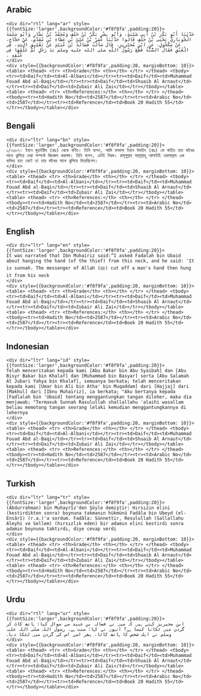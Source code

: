 ## Arabic


    <div dir="rtl" lang="ar" style={{fontSize:'larger',backgroundColor:'#f8f9fa',padding:20}}>
    حَدَّثَنَا أَبُو بَكْرِ بْنُ أَبِي شَيْبَةَ، وَأَبُو بِشْرٍ بَكْرُ بْنُ خَلَفٍ وَمُحَمَّدُ بْنُ بَشَّارٍ وَأَبُو سَلَمَةَ الْجُوبَارِيُّ يَحْيَى بْنُ خَلَفٍ قَالُوا حَدَّثَنَا عُمَرُ بْنُ عَلِيِّ بْنِ عَطَاءِ بْنِ مُقَدَّمٍ، عَنْ حَجَّاجٍ، عَنْ مَكْحُولٍ، عَنِ ابْنِ مُحَيْرِيزٍ، قَالَ سَأَلْتُ فَضَالَةَ بْنَ عُبَيْدٍ عَنْ تَعْلِيقِ الْيَدِ، فِي الْعُنُقِ فَقَالَ السُّنَّةُ قَطَعَ رَسُولُ اللَّهِ صلى الله عليه وسلم يَدَ رَجُلٍ ثُمَّ عَلَّقَهَا فِي عُنُقِهِ ‏.‏
    </div>
    <div style={{backgroundColor:'#f8f9fa',padding:20, marginBottom: 10}}><table> <thead> <tr> <th>Grade</th> <th></th> </tr> </thead> <tbody> <tr><td>Daif</td><td>Al-Albani</td></tr><tr><td>Daif</td><td>Muhammad Fouad Abd al-Baqi</td></tr><tr><td>Daif</td><td>Shuaib Al Arnaut</td></tr><tr><td>Daif</td><td>Zubair Ali Zai</td></tr></tbody></table><table> <thead> <tr> <th>References:</th> <th></th> </tr> </thead> <tbody><tr><td>Hadith No</td><td>2587</td></tr><tr><td>Arabic No</td><td>2587</td></tr><tr><td>Reference</td><td>Book 20 Hadith 55</td></tr></tbody></table></div>

## Bengali


    <div dir="ltr" lang="bn" style={{fontSize:'larger',backgroundColor:'#f8f9fa',padding:20}}>
    ১/২৫৮৭। ইবনে মুহাইরীয (রাঃ) থেকে বর্ণিত। তিনি বলেন, আমি ফাদালা ইবনে উবাইদ (রাঃ) কে কর্তিত হাত কাঁধের সাথে ঝুলিয়ে দেয়া সম্পর্কে জিজ্ঞেস করলাম। তিনি বলেন, এটাই নিয়ম। রাসূলুল্লাহ সাল্লাল্লাহু আলাইহি ওয়াসাল্লাম এক ব্যক্তির হাত কেটে তা তার কাঁধের সাথে ঝুলিয়ে দিয়েছিলেন।
    </div>
    <div style={{backgroundColor:'#f8f9fa',padding:20, marginBottom: 10}}><table> <thead> <tr> <th>Grade</th> <th></th> </tr> </thead> <tbody> <tr><td>Daif</td><td>Al-Albani</td></tr><tr><td>Daif</td><td>Muhammad Fouad Abd al-Baqi</td></tr><tr><td>Daif</td><td>Shuaib Al Arnaut</td></tr><tr><td>Daif</td><td>Zubair Ali Zai</td></tr></tbody></table><table> <thead> <tr> <th>References:</th> <th></th> </tr> </thead> <tbody><tr><td>Hadith No</td><td>2587</td></tr><tr><td>Arabic No</td><td>2587</td></tr><tr><td>Reference</td><td>Book 20 Hadith 55</td></tr></tbody></table></div>

## English


    <div dir="ltr" lang="en" style={{fontSize:'larger',backgroundColor:'#f8f9fa',padding:20}}>
    It was narrated that Ibn Muhairiz said:“I asked Fadalah bin Ubaid about hanging the hand (of the thief) from this neck, and he said: 'It is sunnah. The messenger of Allah (ﷺ) cut off a man's hand then hung it from his neck
    </div>
    <div style={{backgroundColor:'#f8f9fa',padding:20, marginBottom: 10}}><table> <thead> <tr> <th>Grade</th> <th></th> </tr> </thead> <tbody> <tr><td>Daif</td><td>Al-Albani</td></tr><tr><td>Daif</td><td>Muhammad Fouad Abd al-Baqi</td></tr><tr><td>Daif</td><td>Shuaib Al Arnaut</td></tr><tr><td>Daif</td><td>Zubair Ali Zai</td></tr></tbody></table><table> <thead> <tr> <th>References:</th> <th></th> </tr> </thead> <tbody><tr><td>Hadith No</td><td>2587</td></tr><tr><td>Arabic No</td><td>2587</td></tr><tr><td>Reference</td><td>Book 20 Hadith 55</td></tr></tbody></table></div>

## Indonesian


    <div dir="ltr" lang="id" style={{fontSize:'larger',backgroundColor:'#f8f9fa',padding:20}}>
    Telah menceritakan kepada kami [Abu Bakar bin Abu Syaibah] dan [Abu Bisyr Bakar bin Khalaf] dan [Muhammad bin Basyar] serta [Abu Salamah Al Jubari Yahya bin Khalaf], semuanya berkata; telah menceritakan kepada kami [Umar bin Ali bin Atha' bin Muqaddam] dari [Hajjaj] dari [Makhul] dari [Ibnu Muhairiz], ia berkata; "Aku bertanya kepada [Fadlalah bin 'Ubaid] tentang menggantungkan tangan dileher, maka dia menjawab; "Termasuk Sunnah Rasulullah shallallahu 'alaihi wasallam beliau memotong tangan seorang lelaki kemudian menggantungkannya di lehernya
    </div>
    <div style={{backgroundColor:'#f8f9fa',padding:20, marginBottom: 10}}><table> <thead> <tr> <th>Grade</th> <th></th> </tr> </thead> <tbody> <tr><td>Daif</td><td>Al-Albani</td></tr><tr><td>Daif</td><td>Muhammad Fouad Abd al-Baqi</td></tr><tr><td>Daif</td><td>Shuaib Al Arnaut</td></tr><tr><td>Daif</td><td>Zubair Ali Zai</td></tr></tbody></table><table> <thead> <tr> <th>References:</th> <th></th> </tr> </thead> <tbody><tr><td>Hadith No</td><td>2587</td></tr><tr><td>Arabic No</td><td>2587</td></tr><tr><td>Reference</td><td>Book 20 Hadith 55</td></tr></tbody></table></div>

## Turkish


    <div dir="ltr" lang="tr" style={{fontSize:'larger',backgroundColor:'#f8f9fa',padding:20}}>
    (Abdurrahman) bin Muhayrîz'den Şöyle demiştir: Hırsızın elini (kestirdikten sonra) boynuna takmanın hükmünü Fadâla bin Ubeyd (el-Ensârî) (r.a.)'a sordum. Fadâla: Sünnettir, Resulullah (Sallallahu Aleyhi ve Sellem) (hırsızlık eden) bir adamın elini kestirdi sonra adamın boynuna taktırdı, diye cevap verdi
    </div>
    <div style={{backgroundColor:'#f8f9fa',padding:20, marginBottom: 10}}><table> <thead> <tr> <th>Grade</th> <th></th> </tr> </thead> <tbody> <tr><td>Daif</td><td>Al-Albani</td></tr><tr><td>Daif</td><td>Muhammad Fouad Abd al-Baqi</td></tr><tr><td>Daif</td><td>Shuaib Al Arnaut</td></tr><tr><td>Daif</td><td>Zubair Ali Zai</td></tr></tbody></table><table> <thead> <tr> <th>References:</th> <th></th> </tr> </thead> <tbody><tr><td>Hadith No</td><td>2587</td></tr><tr><td>Arabic No</td><td>2587</td></tr><tr><td>Reference</td><td>Book 20 Hadith 55</td></tr></tbody></table></div>

## Urdu


    <div dir="rtl" lang="ur" style={{fontSize:'larger',backgroundColor:'#f8f9fa',padding:20}}>
    ابن محیریز کہتے ہیں کہ میں نے فضالہ بن عبید سے سوال کیا: ہاتھ کاٹ کر گردن میں ٹکانا کیسا ہے؟ انہوں نے کہا: سنت ہے، رسول اللہ صلی اللہ علیہ وسلم نے ایک شخص کا ہاتھ کاٹا، پھر اسے اس کی گردن میں لٹکا دیا۔
    </div>
    <div style={{backgroundColor:'#f8f9fa',padding:20, marginBottom: 10}}><table> <thead> <tr> <th>Grade</th> <th></th> </tr> </thead> <tbody> <tr><td>Daif</td><td>Al-Albani</td></tr><tr><td>Daif</td><td>Muhammad Fouad Abd al-Baqi</td></tr><tr><td>Daif</td><td>Shuaib Al Arnaut</td></tr><tr><td>Daif</td><td>Zubair Ali Zai</td></tr></tbody></table><table> <thead> <tr> <th>References:</th> <th></th> </tr> </thead> <tbody><tr><td>Hadith No</td><td>2587</td></tr><tr><td>Arabic No</td><td>2587</td></tr><tr><td>Reference</td><td>Book 20 Hadith 55</td></tr></tbody></table></div>